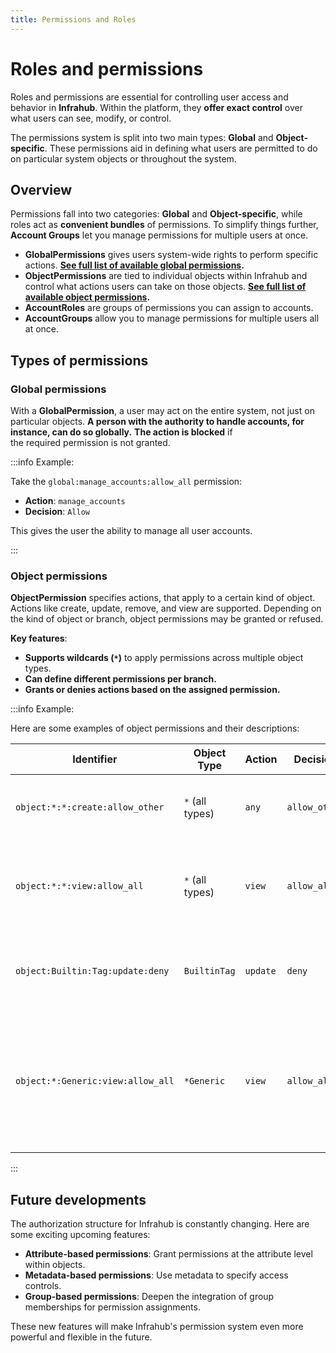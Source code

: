```yaml
---
title: Permissions and Roles
---
```


# Roles and permissions

Roles and permissions are essential for controlling user access and behavior in **Infrahub**. Within the platform, they **offer exact control** over what users can see, modify, or control.

The permissions system is split into two main types: **Global** and **Object-specific**.  These permissions aid in defining what users are permitted to do on particular system objects or throughout the system.

## Overview

Permissions fall into two categories: **Global** and **Object-specific**, while roles act as **convenient bundles** of permissions. To simplify things further, **Account Groups** let you manage permissions for multiple users at once.

- **GlobalPermissions** gives users system-wide rights to perform specific actions. **[See full list of available global permissions](/reference/permissions.mdx#global-permissions).**
- **ObjectPermissions** are tied to individual objects within Infrahub and control what actions users can take on those objects. **[See full list of available object permissions](/reference/permissions.mdx#object-permissions).**
- **AccountRoles** are groups of permissions you can assign to accounts.
- **AccountGroups** allow you to manage permissions for multiple users all at once.

## Types of permissions

### Global permissions

With a **GlobalPermission**, a user may act on the entire system, not just on particular objects. **A person with the authority to handle accounts, for instance, can do so globally.**
**The action is blocked** if the required permission is not granted.

:::info Example:

Take the `global:manage_accounts:allow_all` permission:

- **Action**: `manage_accounts`
- **Decision**: `Allow`

This gives the user the ability to manage all user accounts.

:::

### Object permissions

**ObjectPermission** specifies actions, that apply to a certain kind of object. Actions like create, update, remove, and view are supported. Depending on the kind of object or branch, object permissions may be granted or refused.

**Key features**:

- **Supports wildcards (`*`)** to apply permissions across multiple object types.
- **Can define different permissions per branch.**
- **Grants or denies actions based on the assigned permission.**

:::info Example:

Here are some examples of object permissions and their descriptions:

| Identifier                                    | Object Type   | Action  | Decision    | Description                                                                                 |
|-----------------------------------------------|---------------|---------|-------------|---------------------------------------------------------------------------------------------|
| `object:*:*:create:allow_other`               | `*` (all types)| `any`   | `allow_other`| Allows creating any object, but only on non-default branches. |
| `object:*:*:view:allow_all`                   | `*` (all types)| `view`  | `allow_all` | Allows viewing any object, anywhere, across both default and non-default branches. |
| `object:Builtin:Tag:update:deny`              | `BuiltinTag`   | `update`| `deny`      | Denies the ability to update any object of type BuiltinTag, across all branches. |
| `object:*:Generic:view:allow_all`             | `*Generic`     | `view`  | `allow_all` | Allows viewing all objects that contain 'Generic' in their type (example: LocationGeneric, DeviceGeneric) in all namespaces, across all branches. |

:::

## Future developments

The authorization structure for Infrahub is constantly changing. Here are some exciting upcoming features:

- **Attribute-based permissions**: Grant permissions at the attribute level within objects.
- **Metadata-based permissions**: Use metadata to specify access controls.
- **Group-based permissions**: Deepen the integration of group memberships for permission assignments.

These new features will make Infrahub's permission system even more powerful and flexible in the future.

